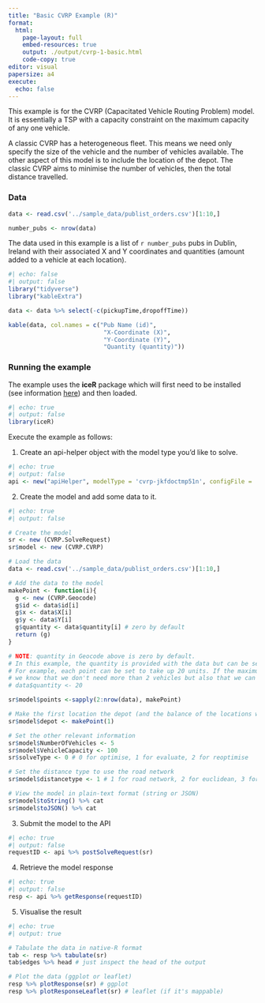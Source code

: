 ```yaml
---
title: "Basic CVRP Example (R)"
format:
  html: 
    page-layout: full
    embed-resources: true
    output: ./output/cvrp-1-basic.html
    code-copy: true
editor: visual
papersize: a4
execute:
  echo: false
---
```


This example is for the CVRP (Capacitated Vehicle Routing Problem) model. It is essentially a TSP with a capacity constraint on the maximum capacity of any one vehicle.

A classic CVRP has a heterogeneous fleet. This means we need only specify the size of the vehicle and the number of vehicles available. The other aspect of this model is to include the location of the depot. The classic CVRP aims to minimise the number of vehicles, then the total distance travelled.

### Data 

```r

data <- read.csv('../sample_data/publist_orders.csv')[1:10,]

number_pubs <- nrow(data)

```

The data used in this example is a list of `r number_pubs` pubs in Dublin, Ireland with their associated X and Y coordinates and quantities (amount added to a vehicle at each location).

```r
#| echo: false
#| output: false
library("tidyverse")
library("kableExtra")
```

```r
data <- data %>% select(-c(pickupTime,dropoffTime))

kable(data, col.names = c("Pub Name (id)",
                           "X-Coordinate (X)",
                           "Y-Coordinate (Y)",
                           "Quantity (quantity)"))
```


### Running the example
|
The example uses the **iceR** package which will first need to be installed (see information [here](https://github.com/Icepack-co/iceR)) and then loaded.

```r
#| echo: true
#| output: false
library(iceR)
```


Execute the example as follows:

1. Create an api-helper object with the model type you'd like to solve.

```r
#| echo: true
#| output: false
api <- new("apiHelper", modelType = 'cvrp-jkfdoctmp51n', configFile = '../config.json')
```


2. Create the model and add some data to it.

```r
#| echo: true
#| output: false

# Create the model
sr <- new (CVRP.SolveRequest)
sr$model <- new (CVRP.CVRP)

# Load the data
data <- read.csv('../sample_data/publist_orders.csv')[1:10,]

# Add the data to the model
makePoint <- function(i){
  g <- new (CVRP.Geocode)
  g$id <- data$id[i]
  g$x <- data$X[i]
  g$y <- data$Y[i]
  g$quantity <- data$quantity[i] # zero by default
  return (g)
}

# NOTE: quantity in Geocode above is zero by default. 
# In this example, the quantity is provided with the data but can be set for each point here too.
# For example, each point can be set to take up 20 units. If the maximum capacity of the vehicle is set to 100
# we know that we don't need more than 2 vehicles but also that we can't use less than 2 vehicles.
# data$quantity <- 20

sr$model$points <-sapply(2:nrow(data), makePoint)

# Make the first location the depot (and the balance of the locations will be the visit points)
sr$model$depot <- makePoint(1)

# Set the other relevant information
sr$model$NumberOfVehicles <- 5
sr$model$VehicleCapacity <- 100
sr$solveType <- 0 # 0 for optimise, 1 for evaluate, 2 for reoptimise

# Set the distance type to use the road network
sr$model$distancetype <- 1 # 1 for road network, 2 for euclidean, 3 for haversine

# View the model in plain-text format (string or JSON)
sr$model$toString() %>% cat
sr$model$toJSON() %>% cat

```

3. Submit the model to the API

```r
#| echo: true
#| output: false
requestID <- api %>% postSolveRequest(sr)  
```


4. Retrieve the model response

```r
#| echo: true
#| output: false
resp <- api %>% getResponse(requestID)
```


5. Visualise the result

```r
#| echo: true
#| output: true

# Tabulate the data in native-R format
tab <- resp %>% tabulate(sr)
tab$edges %>% head # just inspect the head of the output

# Plot the data (ggplot or leaflet)
resp %>% plotResponse(sr) # ggplot                       
resp %>% plotResponseLeaflet(sr) # leaflet (if it's mappable)
```
 

